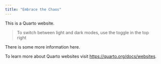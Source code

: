 ```yaml
---
title: "Embrace the Chaos"
---
```


This is a Quarto website.

> To switch between light and dark modes, use the toggle in the top right

There is some more information here.

To learn more about Quarto websites visit <https://quarto.org/docs/websites>.
